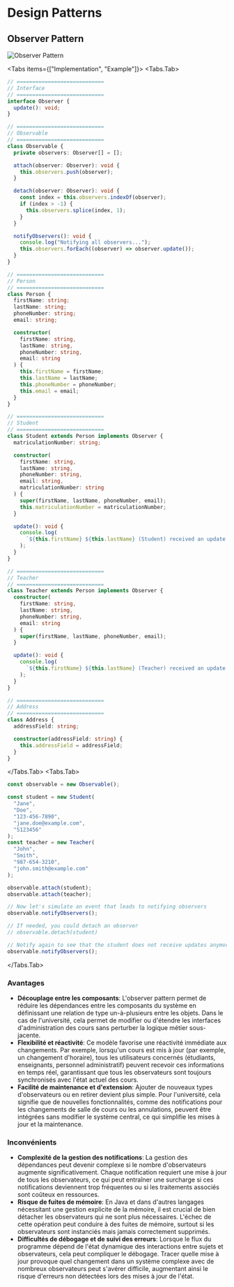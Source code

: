 
# Design Patterns

## Observer Pattern

![Observer Pattern](/patterns/observer.png)

<Tabs items={["Implementation", "Example"]}>
  <Tabs.Tab>

```typescript
// ============================
// Interface
// ============================
interface Observer {
  update(): void;
}

// ============================
// Observable
// ============================
class Observable {
  private observers: Observer[] = [];

  attach(observer: Observer): void {
    this.observers.push(observer);
  }

  detach(observer: Observer): void {
    const index = this.observers.indexOf(observer);
    if (index > -1) {
      this.observers.splice(index, 1);
    }
  }

  notifyObservers(): void {
    console.log("Notifying all observers...");
    this.observers.forEach((observer) => observer.update());
  }
}

// ============================
// Person
// ============================
class Person {
  firstName: string;
  lastName: string;
  phoneNumber: string;
  email: string;

  constructor(
    firstName: string,
    lastName: string,
    phoneNumber: string,
    email: string
  ) {
    this.firstName = firstName;
    this.lastName = lastName;
    this.phoneNumber = phoneNumber;
    this.email = email;
  }
}

// ============================
// Student
// ============================
class Student extends Person implements Observer {
  matriculationNumber: string;

  constructor(
    firstName: string,
    lastName: string,
    phoneNumber: string,
    email: string,
    matriculationNumber: string
  ) {
    super(firstName, lastName, phoneNumber, email);
    this.matriculationNumber = matriculationNumber;
  }

  update(): void {
    console.log(
      `${this.firstName} ${this.lastName} (Student) received an update.`
    );
  }
}

// ============================
// Teacher
// ============================
class Teacher extends Person implements Observer {
  constructor(
    firstName: string,
    lastName: string,
    phoneNumber: string,
    email: string
  ) {
    super(firstName, lastName, phoneNumber, email);
  }

  update(): void {
    console.log(
      `${this.firstName} ${this.lastName} (Teacher) received an update.`
    );
  }
}

// ============================
// Address
// ============================
class Address {
  addressField: string;

  constructor(addressField: string) {
    this.addressField = addressField;
  }
}
```

  </Tabs.Tab>
  <Tabs.Tab>

```typescript filename="index.ts"
const observable = new Observable();

const student = new Student(
  "Jane",
  "Doe",
  "123-456-7890",
  "jane.doe@example.com",
  "S123456"
);
const teacher = new Teacher(
  "John",
  "Smith",
  "987-654-3210",
  "john.smith@example.com"
);

observable.attach(student);
observable.attach(teacher);

// Now let's simulate an event that leads to notifying observers
observable.notifyObservers();

// If needed, you could detach an observer
// observable.detach(student)

// Notify again to see that the student does not receive updates anymore
observable.notifyObservers();
```

</Tabs.Tab>

</Tabs>

### Avantages

- **Découplage entre les composants**: L'observer pattern permet de réduire les dépendances entre les composants du système en définissant une relation de type un-à-plusieurs entre les objets. Dans le cas de l'université, cela permet de modifier ou d'étendre les interfaces d'administration des cours sans perturber la logique métier sous-jacente.
- **Flexibilité et réactivité**: Ce modèle favorise une réactivité immédiate aux changements. Par exemple, lorsqu'un cours est mis à jour (par exemple, un changement d'horaire), tous les utilisateurs concernés (étudiants, enseignants, personnel administratif) peuvent recevoir ces informations en temps réel, garantissant que tous les observateurs sont toujours synchronisés avec l'état actuel des cours.
- **Facilité de maintenance et d'extension**: Ajouter de nouveaux types d'observateurs ou en retirer devient plus simple. Pour l'université, cela signifie que de nouvelles fonctionnalités, comme des notifications pour les changements de salle de cours ou les annulations, peuvent être intégrées sans modifier le système central, ce qui simplifie les mises à jour et la maintenance.

### Inconvénients

- **Complexité de la gestion des notifications**: La gestion des dépendances peut devenir complexe si le nombre d'observateurs augmente significativement. Chaque notification requiert une mise à jour de tous les observateurs, ce qui peut entraîner une surcharge si ces notifications deviennent trop fréquentes ou si les traitements associés sont coûteux en ressources.
- **Risque de fuites de mémoire**: En Java et dans d'autres langages nécessitant une gestion explicite de la mémoire, il est crucial de bien détacher les observateurs qui ne sont plus nécessaires. L'échec de cette opération peut conduire à des fuites de mémoire, surtout si les observateurs sont instanciés mais jamais correctement supprimés.
- **Difficultés de débogage et de suivi des erreurs**: Lorsque le flux du programme dépend de l'état dynamique des interactions entre sujets et observateurs, cela peut compliquer le débogage. Tracer quelle mise à jour provoque quel changement dans un système complexe avec de nombreux observateurs peut s'avérer difficile, augmentant ainsi le risque d'erreurs non détectées lors des mises à jour de l'état.
